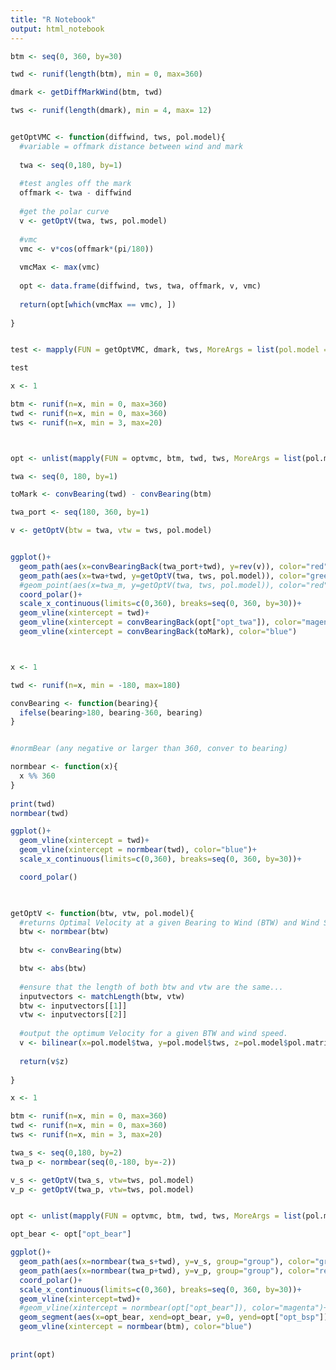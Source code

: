 ```yaml
---
title: "R Notebook"
output: html_notebook
---
```



```r

btm <- seq(0, 360, by=30)

twd <- runif(length(btm), min = 0, max=360)

dmark <- getDiffMarkWind(btm, twd)

tws <- runif(length(dmark), min = 4, max= 12)


getOptVMC <- function(diffwind, tws, pol.model){
  #variable = offmark distance between wind and mark
  
  twa <- seq(0,180, by=1)
  
  #test angles off the mark
  offmark <- twa - diffwind
  
  #get the polar curve
  v <- getOptV(twa, tws, pol.model)
  
  #vmc 
  vmc <- v*cos(offmark*(pi/180))
  
  vmcMax <- max(vmc)
  
  opt <- data.frame(diffwind, tws, twa, offmark, v, vmc)
  
  return(opt[which(vmcMax == vmc), ])
         
}


test <- mapply(FUN = getOptVMC, dmark, tws, MoreArgs = list(pol.model = pol.model), SIMPLIFY = FALSE)

test

```



```r
x <- 1

btm <- runif(n=x, min = 0, max=360)
twd <- runif(n=x, min = 0, max=360)
tws <- runif(n=x, min = 3, max=20)



opt <- unlist(mapply(FUN = optvmc, btm, twd, tws, MoreArgs = list(pol.model), SIMPLIFY = FALSE))

twa <- seq(0, 180, by=1)

toMark <- convBearing(twd) - convBearing(btm) 

twa_port <- seq(180, 360, by=1)

v <- getOptV(btw = twa, vtw = tws, pol.model)


ggplot()+
  geom_path(aes(x=convBearingBack(twa_port+twd), y=rev(v)), color="red")+
  geom_path(aes(x=twa+twd, y=getOptV(twa, tws, pol.model)), color="green")+
  #geom_point(aes(x=twa_m, y=getOptV(twa, tws, pol.model)), color="red")+
  coord_polar()+
  scale_x_continuous(limits=c(0,360), breaks=seq(0, 360, by=30))+
  geom_vline(xintercept = twd)+
  geom_vline(xintercept = convBearingBack(opt["opt_twa"]), color="magenta")+
  geom_vline(xintercept = convBearingBack(toMark), color="blue")




```


```r
x <- 1

twd <- runif(n=x, min = -180, max=180)

convBearing <- function(bearing){
  ifelse(bearing>180, bearing-360, bearing)
}


#normBear (any negative or larger than 360, conver to bearing)

normbear <- function(x){
  x %% 360
}
                     
print(twd)
normbear(twd)

ggplot()+
  geom_vline(xintercept = twd)+
  geom_vline(xintercept = normbear(twd), color="blue")+
  scale_x_continuous(limits=c(0,360), breaks=seq(0, 360, by=30))+

  coord_polar()
  



```

```r
getOptV <- function(btw, vtw, pol.model){
  #returns Optimal Velocity at a given Bearing to Wind (BTW) and Wind Speed (VTW)
  btw <- normbear(btw)
  
  btw <- convBearing(btw)

  btw <- abs(btw)
    
  #ensure that the length of both btw and vtw are the same...
  inputvectors <- matchLength(btw, vtw)
  btw <- inputvectors[[1]]
  vtw <- inputvectors[[2]]
  
  #output the optimum Velocity for a given BTW and wind speed. 
  v <- bilinear(x=pol.model$twa, y=pol.model$tws, z=pol.model$pol.matrix, x0=btw, y0=vtw)
  
  return(v$z)
  
}


```




```r

x <- 1

btm <- runif(n=x, min = 0, max=360)
twd <- runif(n=x, min = 0, max=360)
tws <- runif(n=x, min = 3, max=20)

twa_s <- seq(0,180, by=2)
twa_p <- normbear(seq(0,-180, by=-2))

v_s <- getOptV(twa_s, vtw=tws, pol.model)
v_p <- getOptV(twa_p, vtw=tws, pol.model)


opt <- unlist(mapply(FUN = optvmc, btm, twd, tws, MoreArgs = list(pol.model), SIMPLIFY = FALSE))

opt_bear <- opt["opt_bear"]

ggplot()+ 
  geom_path(aes(x=normbear(twa_s+twd), y=v_s, group="group"), color="green")+
  geom_path(aes(x=normbear(twa_p+twd), y=v_p, group="group"), color="red")+
  coord_polar()+
  scale_x_continuous(limits=c(0,360), breaks=seq(0, 360, by=30))+
  geom_vline(xintercept=twd)+
  #geom_vline(xintercept = normbear(opt["opt_bear"]), color="magenta")+
  geom_segment(aes(x=opt_bear, xend=opt_bear, y=0, yend=opt["opt_bsp"]), color="magenta")+
  geom_vline(xintercept = normbear(btm), color="blue")
  
  
print(opt)

```










